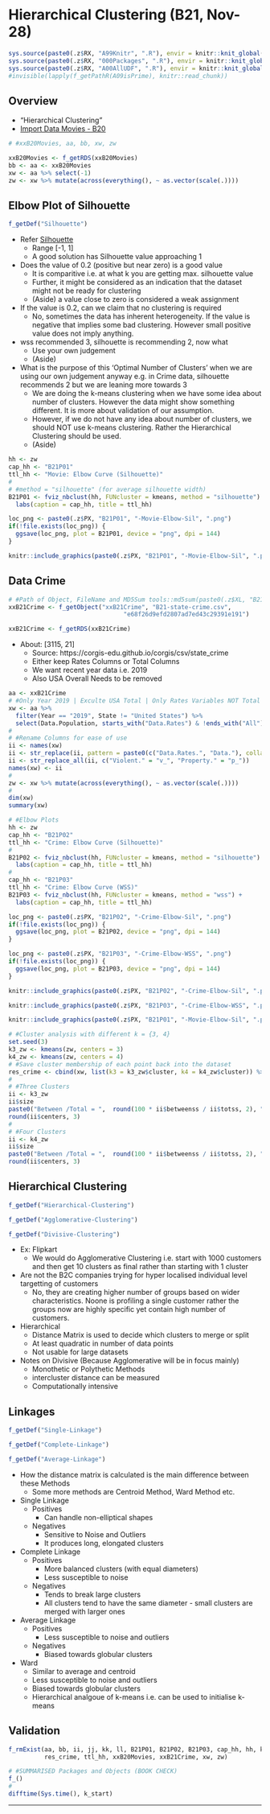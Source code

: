 # Hierarchical Clustering (B21, Nov-28) {#b21}

```r
sys.source(paste0(.z$RX, "A99Knitr", ".R"), envir = knitr::knit_global())
sys.source(paste0(.z$RX, "000Packages", ".R"), envir = knitr::knit_global())
sys.source(paste0(.z$RX, "A00AllUDF", ".R"), envir = knitr::knit_global())
#invisible(lapply(f_getPathR(A09isPrime), knitr::read_chunk))
```

## Overview

- "Hierarchical Clustering"
- [Import Data Movies - B20](#set-movies-b20 "b20")

```r
# #xxB20Movies, aa, bb, xw, zw
```

```r
xxB20Movies <- f_getRDS(xxB20Movies)
bb <- aa <- xxB20Movies
xw <- aa %>% select(-1) 
zw <- xw %>% mutate(across(everything(), ~ as.vector(scale(.))))
```

## Elbow Plot of Silhouette

```r
f_getDef("Silhouette")
```

- Refer [Silhouette](#sil-c52 "c52")
  - Range [-1, 1]
  - A good solution has Silhouette value approaching 1

- \textcolor{pink}{Question:} Does the value of 0.2 (positive but near zero) is a good value
  - It is comparitive i.e. at what k you are getting max. silhouette value
  - Further, it might be considered as an indication that the dataset might not be ready for clustering
  - (Aside) a value close to zero is considered a weak assignment
- \textcolor{pink}{Question:} If the value is 0.2, can we claim that no clustering is required
  - No, sometimes the data has inherent heterogeneity. If the value is negative that implies some bad clustering. However small positive value does not imply anything.
- \textcolor{pink}{Question:} wss recommended 3, silhouette is recommending 2, now what
  - Use your own judgement
  - (Aside) \textcolor{pink}{"All models are wrong, but some are useful." - By Someone} 
- \textcolor{pink}{Question:} What is the purpose of this 'Optimal Number of Clusters' when we are using our own judgement anyway e.g. in Crime data, silhouette recommends 2 but we are leaning more towards 3
  - We are doing the k-means clustering when we have some idea about number of clusters. However the data might show something different. It is more about validation of our assumption.
  - However, if we do not have any idea about number of clusters, we should NOT use k-means clustering. Rather the Hierarchical Clustering should be used.
  - (Aside) \textcolor{pink}{"An approximate answer to the right problem is worth a good deal more than an exact answer to an approximate problem." - By Someone}

```r
hh <- zw
cap_hh <- "B21P01"
ttl_hh <- "Movie: Elbow Curve (Silhouette)"
#
# #method = "silhouette" (for average silhouette width)
B21P01 <- fviz_nbclust(hh, FUNcluster = kmeans, method = "silhouette") +
  labs(caption = cap_hh, title = ttl_hh)
```

```r
loc_png <- paste0(.z$PX, "B21P01", "-Movie-Elbow-Sil", ".png")
if(!file.exists(loc_png)) {
  ggsave(loc_png, plot = B21P01, device = "png", dpi = 144) 
}
```

```r
knitr::include_graphics(paste0(.z$PX, "B21P01", "-Movie-Elbow-Sil", ".png"))
```

## Data Crime {#set-crime-b21}

\textcolor{pink}{Please import the "B21-state-crime.csv".}

```r
# #Path of Object, FileName and MD5Sum tools::md5sum(paste0(.z$XL, "B21-state-crime.csv"))
xxB21Crime <- f_getObject("xxB21Crime", "B21-state-crime.csv",
                                "e68f26d9efd2807ad7ed43c29391e191")
```

```r
xxB21Crime <- f_getRDS(xxB21Crime)
```

- About: [3115, 21]
  - Source: https://corgis-edu.github.io/corgis/csv/state_crime
  - Either keep Rates Columns or Total Columns
  - We want recent year data i.e. 2019 
  - Also USA Overall Needs to be removed

```r
aa <- xxB21Crime
# #Only Year 2019 | Exculte USA Total | Only Rates Variables NOT Total | Scale | 
xw <- aa %>% 
  filter(Year == "2019", State != "United States") %>% 
  select(Data.Population, starts_with("Data.Rates") & !ends_with("All"))
#
# #Rename Columns for ease of use
ii <- names(xw)
ii <- str_replace(ii, pattern = paste0(c("Data.Rates.", "Data."), collapse = "|"), "")
ii <- str_replace_all(ii, c("Violent." = "v_", "Property." = "p_"))
names(xw) <- ii
#
zw <- xw %>% mutate(across(everything(), ~ as.vector(scale(.))))
#
dim(xw)
summary(xw)
```

```r
# #Elbow Plots
hh <- zw
cap_hh <- "B21P02"
ttl_hh <- "Crime: Elbow Curve (Silhouette)"
#
B21P02 <- fviz_nbclust(hh, FUNcluster = kmeans, method = "silhouette") +
  labs(caption = cap_hh, title = ttl_hh)
#
cap_hh <- "B21P03"
ttl_hh <- "Crime: Elbow Curve (WSS)"
B21P03 <- fviz_nbclust(hh, FUNcluster = kmeans, method = "wss") +
  labs(caption = cap_hh, title = ttl_hh)
```

```r
loc_png <- paste0(.z$PX, "B21P02", "-Crime-Elbow-Sil", ".png")
if(!file.exists(loc_png)) {
  ggsave(loc_png, plot = B21P02, device = "png", dpi = 144) 
}
```

```r
loc_png <- paste0(.z$PX, "B21P03", "-Crime-Elbow-WSS", ".png")
if(!file.exists(loc_png)) {
  ggsave(loc_png, plot = B21P03, device = "png", dpi = 144) 
}
```

```r
knitr::include_graphics(paste0(.z$PX, "B21P02", "-Crime-Elbow-Sil", ".png"))
```

```r
knitr::include_graphics(paste0(.z$PX, "B21P03", "-Crime-Elbow-WSS", ".png"))
```

```r
knitr::include_graphics(paste0(.z$PX, "B21P01", "-Movie-Elbow-Sil", ".png"))
```

```r
# #Cluster analysis with different k = {3, 4}
set.seed(3)
k3_zw <- kmeans(zw, centers = 3)
k4_zw <- kmeans(zw, centers = 4)
# #Save cluster membership of each point back into the dataset
res_crime <- cbind(xw, list(k3 = k3_zw$cluster, k4 = k4_zw$cluster)) %>% as_tibble()
#
# #Three Clusters
ii <- k3_zw
ii$size
paste0("Between /Total = ",  round(100 * ii$betweenss / ii$totss, 2), "%")
round(ii$centers, 3)
#
# #Four Clusters
ii <- k4_zw
ii$size
paste0("Between /Total = ",  round(100 * ii$betweenss / ii$totss, 2), "%")
round(ii$centers, 3)
```

## Hierarchical Clustering

```r
f_getDef("Hierarchical-Clustering")
```

```r
f_getDef("Agglomerative-Clustering")
```

```r
f_getDef("Divisive-Clustering")
```

- Ex: Flipkart
  - We would do Agglomerative Clustering i.e. start with 1000 customers and then get 10 clusters as final rather than starting with 1 cluster
- \textcolor{pink}{Question:} Are not the B2C companies trying for hyper localised individual level targetting of customers
  - No, they are creating higher number of groups based on wider characteristics. Noone is profiling a single customer rather the groups now are highly specific yet contain high number of customers.

- Hierarchical
  - Distance Matrix is used to decide which clusters to merge or split
  - At least quadratic in number of data points
  - Not usable for large datasets

- Notes on Divisive (Because Agglomerative will be in focus mainly)
  - Monothetic or Polythetic Methods
  - intercluster distance can be measured
  - Computationally intensive

## Linkages

```r
f_getDef("Single-Linkage")
```

```r
f_getDef("Complete-Linkage")
```

```r
f_getDef("Average-Linkage")
```

- How the distance matrix is calculated is the main difference between these Methods
  - Some more methods are Centroid Method, Ward Method etc.
- Single Linkage
  - Positives
    - Can handle non-elliptical shapes
  - Negatives
    - Sensitive to Noise and Outliers
    - It produces long, elongated clusters
- Complete Linkage
  - Positives
    - More balanced clusters (with equal diameters)
    - Less susceptible to noise
  - Negatives
    - Tends to break large clusters
    - All clusters tend to have the same diameter - small clusters are merged with larger ones
- Average Linkage
  - Positives  
    - Less susceptible to noise and outliers
  - Negatives
    - Biased towards globular clusters
- Ward
  - Similar to average and centroid
  - Less susceptible to noise and outliers
  - Biased towards globular clusters
  - Hierarchical analgoue of k-means i.e. can be used to initialise k-means

## Validation {.unlisted .unnumbered .tabset .tabset-fade}

```r
f_rmExist(aa, bb, ii, jj, kk, ll, B21P01, B21P02, B21P03, cap_hh, hh, k3_zw, k4_zw, loc_png, 
          res_crime, ttl_hh, xxB20Movies, xxB21Crime, xw, zw)
```

```r
# #SUMMARISED Packages and Objects (BOOK CHECK)
f_()
#
difftime(Sys.time(), k_start)
```

****
